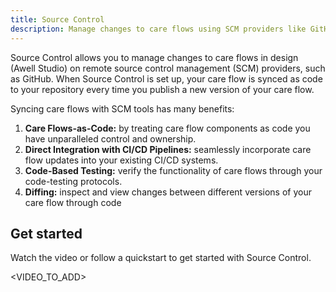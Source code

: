 ```yaml
---
title: Source Control
description: Manage changes to care flows using SCM providers like GitHub.
---
```


Source Control allows you to manage changes to care flows in design (Awell Studio) on remote source control management (SCM) providers, such as GitHub. When Source Control is set up, your care flow is synced as code to your repository every time you publish a new version of your care flow.

Syncing care flows with SCM tools has many benefits:

1. **Care Flows-as-Code:** by treating care flow components as code you have unparalleled control and ownership.
2. **Direct Integration with CI/CD Pipelines:** seamlessly incorporate care flow updates into your existing CI/CD systems.
3. **Code-Based Testing:** verify the functionality of care flows through your code-testing protocols.
4. **Diffing:** inspect and view changes between different versions of your care flow through code

## Get started

Watch the video or follow a quickstart to get started with Source Control.

<VIDEO_TO_ADD>
